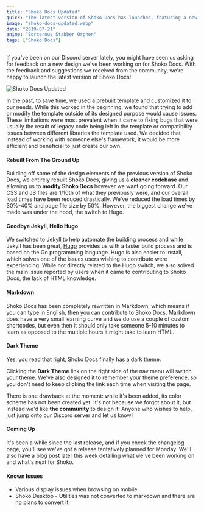 ```yaml
---
title: "Shoko Docs Updated"
quick: "The latest version of Shoko Docs has launched, featuring a new design, rebuilt codebase, and a dark theme, with contributions now easier via Markdown."
image: "shoko-docs-updated.webp"
date: "2019-07-21"
anime: "Sorcerous Stabber Orphen"
tags: ["Shoko Docs"]
---
```


If you've been on our Discord server lately, you might have seen us asking for feedback on a new design we've been working on for Shoko Docs. With the feedback and suggestions we received from the community, we're happy to launch the latest version of Shoko Docs!

![Shoko Docs Updated](/images/blog/shoko-docs-updated-index.webp)

In the past, to save time, we used a prebuilt template and customized it to our needs. While this worked in the beginning, we found that trying to add or modify the template outside of its designed purpose would cause issues. These limitations were most prevalent when it came to fixing bugs that were usually the result of legacy code being left in the template or compatibility issues between different libraries the template used. We decided that instead of working with someone else's framework, it would be more efficient and beneficial to just create our own.

#### Rebuilt From The Ground Up

Building off some of the design elements of the previous version of Shoko Docs, we entirely rebuilt Shoko Docs, giving us a **cleaner codebase** and allowing us to **modify Shoko Docs** however we want going forward. Our CSS and JS files are 1/10th of what they previously were, and our overall load times have been reduced drastically. We've reduced the load times by 30%-40% and page file size by 50%. However, the biggest change we've made was under the hood, the switch to Hugo.

#### Goodbye Jekyll, Hello Hugo

We switched to Jekyll to help automate the building process and while Jekyll has been great, [Hugo](https://gohugo.io/) provides us with a faster build process and is based on the Go programming language. Hugo is also easier to install, which solves one of the issues users wishing to contribute were experiencing. While not directly related to the Hugo switch, we also solved the main issue reported by users when it came to contributing to Shoko Docs, the lack of HTML knowledge.

#### Markdown

Shoko Docs has been completely rewritten in Markdown, which means if you can type in English, then you can contribute to Shoko Docs. Markdown does have a very small learning curve and we do use a couple of custom shortcodes, but even then it should only take someone 5-10 minutes to learn as opposed to the multiple hours it might take to learn HTML.

#### Dark Theme

Yes, you read that right, Shoko Docs finally has a dark theme.

Clicking the **Dark Theme** link on the right side of the nav menu will switch your theme. We've also designed it to remember your theme preference, so you don't need to keep clicking the link each time when visiting the page.

There is one drawback at the moment: while it's been added, its color scheme has not been created yet. It's not because we forgot about it, but instead we'd like **the community** to design it! Anyone who wishes to help, just jump onto our Discord server and let us know!

#### Coming Up

It's been a while since the last release, and if you check the changelog page, you'll see we've got a release tentatively planned for Monday. We'll also have a blog post later this week detailing what we've been working on and what's next for Shoko.

#### Known Issues

- Various display issues when browsing on mobile.
- Shoko Desktop - Utilities was not converted to markdown and there are no plans to convert it.
